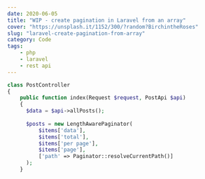 ```yaml
---
date: 2020-06-05
title: "WIP - create pagination in Laravel from an array"
cover: "https://unsplash.it/1152/300/?random?BirchintheRoses"
slug: "laravel-create-pagination-from-array"
category: Code
tags:
    - php
    - laravel
    - rest api
---
```


```php
class PostController
{
    public function index(Request $request, PostApi $api)
    {
      $data = $api->allPosts();
      
      $posts = new LengthAwarePaginator(
          $items['data'],
          $items['total'],
          $items['per page'],
          $items['page'],
          ['path' => Paginator::resolveCurrentPath()]
      );
    }
```